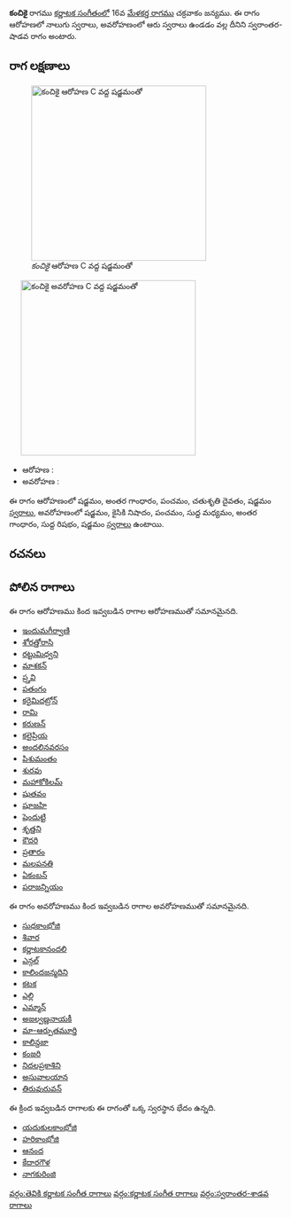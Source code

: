 {{Infobox ragam
	| name          	= కంచికై
	| synonym	    	= 
	| mela          	= 
	| chakra        	= 
	| janaka        	= 
	| type          	= స్వరాంతర-శాడవ
	| arohanam      	= {{svaraC|S|G3|P|D2|S'}} 
	| avarohanam    	= {{svaraC|S'|N2|P|M1|G3|R1|S}}
	| jeeva         	=
	| chhaya        	=
	| nyasa         	=
	| vishesha      	= 
	| equivalent  		= 
}}
{{కర్ణాటక సంగీత రాగాలు}}
'''కంచికై''' రాగము [[కర్ణాటక సంగీతం]]లో 16వ [[మేళకర్త రాగము]] చక్రవాకం జన్యము.  ఈ రాగం ఆరోహణలో నాలుగు స్వరాలు, అవరోహణంలో ఆరు స్వరాలు ఉండడం వల్ల దీనిని స్వరాంతర-షాడవ రాగం అంటారు.


==రాగ లక్షణాలు==
[[Image:kancikai_ar_kb2wiki.png|thumb|right|316px|''కంచికై'' ఆరోహణ C వద్ద షడ్జమంతో]]
	[[Image:kancikai_av_kb2wiki.png|thumb|right|316px|''కంచికై'' అవరోహణ C వద్ద షడ్జమంతో]]

* ఆరోహణ : {{svaraC|S|G3|P|D2|S'}} 
* అవరోహణ : {{svaraC|S'|N2|P|M1|G3|R1|S}}

ఈ రాగం ఆరోహణంలో షడ్జమం, అంతర గాంధారం, పంచమం, చతుశృతి దైవతం, షడ్జమం [[స్వరాలు]], అవరోహణంలో షడ్జమం, కైసికి నిషాదం, పంచమం, సుద్ద మధ్యమం, అంతర గాంధారం, సుద్ద  రిషభం, షడ్జమం [[స్వరాలు]] ఉంటాయి.

==రచనలు==



==పోలిన రాగాలు==
ఈ రాగం ఆరోహణము కింద ఇవ్వబడిన రాగాల ఆరోహణముతో సమానమైనది.
* [[ఇందుమగీర్వాణి]]
* [[శోరత్తోరాసి]]
* [[రట్టుమిధ్వని]]
* [[మాశకన్]]
* [[ప్ర్తవి]]
* [[పతంగం]]
* [[కరైమిదట్రోన్]]
* [[రామి]]
* [[కరుణన్]]
* [[కలైప్రియ]]
* [[అందలినవరసం]]
* [[పిశుమంతం]]
* [[శురవు]]
* [[మహాకోకిలమ్]]
* [[షుతవం]]
* [[షూజహి]]
* [[షెందుట్టి]]
* [[శృత్తని]]
* [[కౌదరి]]
* [[ప్రతారం]]
* [[మలపనతి]]
* [[ఏకంబన్]]
* [[పరాజన్నియం]]

ఈ రాగం అవరోహణము కింద ఇవ్వబడిన రాగాల అవరోహణముతో సమానమైనది.
* [[సుధకాంభోజి]]
* [[ శివార]]
* [[కర్ణాటకానందలి]]
* [[ఎన్గల్]]
* [[కాలిందజన్మదిని]]
* [[కటక]]
* [[ఎల్లి]]
* [[ఎమ్మాన్]]
* [[అజల్వణ్ణనాయకీ]]
* [[మా-ఆర్పుతమూర్తి]]
* [[కాలిన్దజా]]
* [[కంజరి]]
* [[నిదలప్రకాశిని]]
* [[అసువాలయాన]]
* [[ తిరువురువన్]]

ఈ క్రింద ఇవ్వబడిన రాగాలకు ఈ రాగంతో ఒక్క స్వరస్థాన భేదం ఉన్నది.
* [[యదుకులకాంభోజి]]
* [[హరికాంభోజి]]
* [[ఆనంద]]
* [[కేదారగౌళ]]
* [[నాగకురింజి]]



[[వర్గం:తెవికి కర్ణాటక సంగీత రాగాలు]]
[[వర్గం:కర్ణాటక సంగీత రాగాలు]]
[[వర్గం:స్వరాంతర-శాడవ రాగాలు]]
